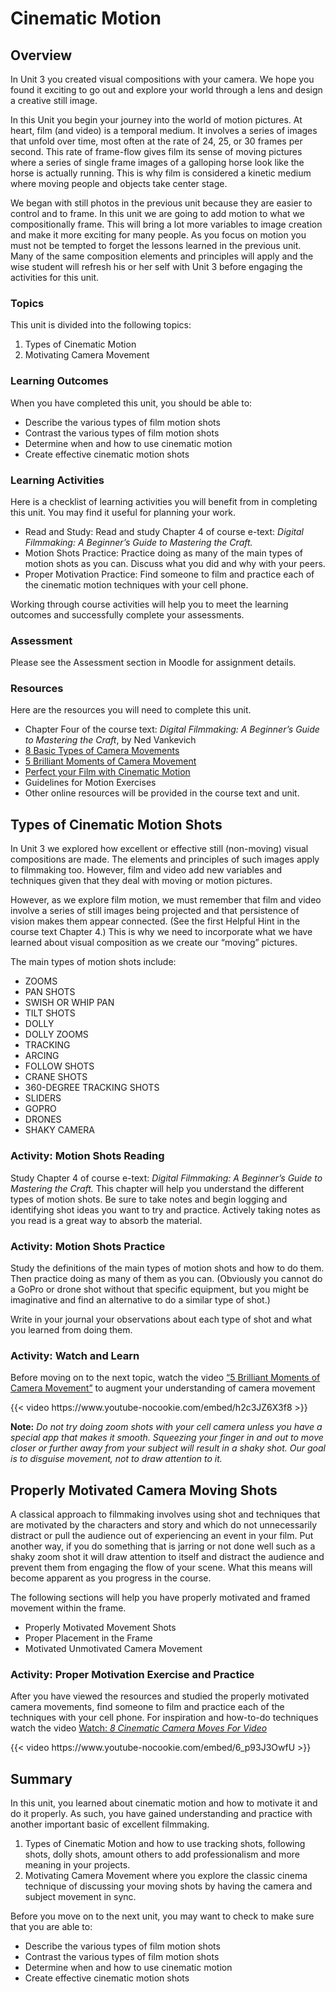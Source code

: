 # Cinematic Motion

## Overview {.unnumbered}

In Unit 3 you created visual compositions with your camera. We hope you found it exciting to go out and explore your world through a lens and design a creative still image.

In this Unit you begin your journey into the world of motion pictures. At heart, film (and video) is a temporal medium. It involves a series of images that unfold over time, most often at the rate of 24, 25, or 30 frames per second. This rate of frame-flow gives film its sense of moving pictures where a series of single frame images of a galloping horse look like the horse is actually running. This is why film is considered a kinetic medium where moving people and objects take center stage.

We began with still photos in the previous unit because they are easier to control and to frame. In this unit we are going to add motion to what we compositionally frame. This will bring a lot more variables to image creation and make it more exciting for many people. As you focus on motion you must not be tempted to forget the lessons learned in the previous unit. Many of the same composition elements and principles will apply and the wise student will refresh his or her self with Unit 3 before engaging the activities for this unit.

### Topics {.unnumbered}

This unit is divided into the following topics:

1. Types of Cinematic Motion
2. Motivating Camera Movement

### Learning Outcomes {.unnumbered}

When you have completed this unit, you should be able to:

- Describe the various types of film motion shots
- Contrast the various types of film motion shots
- Determine when and how to use cinematic motion
- Create effective cinematic motion shots

### Learning Activities {.unnumbered}

Here is a checklist of learning activities you will benefit from in completing this unit. You may find it useful for planning your work.

- Read and Study: Read and study Chapter 4 of course e-text: *Digital Filmmaking: A Beginner’s Guide to Mastering the Craft.*
- Motion Shots Practice: Practice doing as many of the main types of motion shots as you can. Discuss what you did and why with your peers.
- Proper Motivation Practice: Find someone to film and practice each of the cinematic motion techniques with your cell phone.

::: {.note icon="true"}

Working through course activities will help you to meet the learning outcomes and successfully complete your assessments.

:::

### Assessment {.unnumbered}

Please see the Assessment section in Moodle for assignment details.

### Resources {.unnumbered}

Here are the resources you will need to complete this unit.

- Chapter Four of the course text: *Digital Filmmaking: A Beginner’s Guide to Mastering the Craft*, by Ned Vankevich
- [8 Basic Types of Camera Movements](https://www.youtube.com/watch?v=g6zMtnLC50w){target="_blank"}
- [5 Brilliant Moments of Camera Movement](https://www.youtube.com/watch?v=h2c3JZ6X3f8){target="_blank"}
- [Perfect your Film with Cinematic Motion](https://www.youtube.com/watch?v=VPfKsdPsS5w){target="_blank"}
- Guidelines for Motion Exercises
- Other online resources will be provided in the course text and unit.

## Types of Cinematic Motion Shots

In Unit 3 we explored how excellent or effective still (non-moving) visual compositions are made. The elements and principles of such images apply to filmmaking too. However, film and video add new variables and techniques given that they deal with moving or motion pictures.

However, as we explore film motion, we must remember that film and video involve a series of still images being projected and that persistence of vision makes them appear connected. (See the first Helpful Hint in the course text Chapter 4.) This is why we need to incorporate what we have learned about visual composition as we create our “moving” pictures.

The main types of motion shots include:

- ZOOMS
- PAN SHOTS
- SWISH OR WHIP PAN
- TILT SHOTS
- DOLLY
- DOLLY ZOOMS
- TRACKING
- ARCING
- FOLLOW SHOTS
- CRANE SHOTS
- 360-DEGREE TRACKING SHOTS
- SLIDERS
- GOPRO
- DRONES
- SHAKY CAMERA

### Activity: Motion Shots Reading

::: {.learning-activity}

Study Chapter 4 of course e-text: *Digital Filmmaking: A Beginner’s Guide to Mastering the Craft.* This chapter will help you understand the different types of motion shots. Be sure to take notes and begin logging and identifying shot ideas you want to try and practice. Actively taking notes as you read is a great way to absorb the material.

:::

### Activity: Motion Shots Practice

::: {.learning-activity}

Study the definitions of the main types of motion shots and how to do them. Then practice doing as many of them as you can. (Obviously you cannot do a GoPro or drone shot without that specific equipment, but you might be imaginative and find an alternative to do a similar type of shot.)

Write in your journal your observations about each type of shot and what you learned from doing them.

:::

### Activity: Watch and Learn

::: {.learning-activity}

Before moving on to the next topic, watch the video [“5 Brilliant Moments of Camera Movement”](https://www.youtube.com/watch?v=h2c3JZ6X3f8){target="_blank"} to augment your understanding of camera movement

{{< video https://www.youtube-nocookie.com/embed/h2c3JZ6X3f8 >}}

::: note

**Note:** *Do not try doing zoom shots with your cell camera unless you have a special app that makes it smooth. Squeezing your finger in and out to move closer or further away from your subject will result in a shaky shot. Our goal is to disguise movement, not to draw attention to it.*

:::

:::

## Properly Motivated Camera Moving Shots

A classical approach to filmmaking involves using shot and techniques that are motivated by the characters and story and which do not unnecessarily distract or pull the audience out of experiencing an event in your film. Put another way, if you do something that is jarring or not done well such as a shaky zoom shot it will draw attention to itself and distract the audience and prevent them from engaging the flow of your scene. What this means will become apparent as you progress in the course.

The following sections will help you have properly motivated and framed movement within the frame.

- Properly Motivated Movement Shots
- Proper Placement in the Frame
- Motivated Unmotivated Camera Movement

### Activity: Proper Motivation Exercise and Practice

::: {.learning-activity}

After you have viewed the resources and studied the properly motivated camera movements, find someone to film and practice each of the techniques with your cell phone. For inspiration and how-to-do techniques watch the video [Watch: *8 Cinematic Camera Moves For Video*](https://www.youtube.com/watch?v=6_p93J3OwfU){target="_blank"} <!-- Auto title, auto embed--> 

{{< video https://www.youtube-nocookie.com/embed/6_p93J3OwfU >}}

:::

## Summary {.unnumbered}

In this unit, you learned about cinematic motion and how to motivate it and do it properly. As such, you have gained understanding and practice with another important basic of excellent filmmaking.

1. Types of Cinematic Motion and how to use tracking shots, following shots, dolly shots, amount others to add professionalism and more meaning in your projects.
2. Motivating Camera Movement where you explore the classic cinema technique of discussing your moving shots by having the camera and subject movement in sync.

::: {.check}

Before you move on to the next unit, you may want to check to make sure that you are able to:

- Describe the various types of film motion shots
- Contrast the various types of film motion shots
- Determine when and how to use cinematic motion
- Create effective cinematic motion shots

:::

<!-- ## Assessment {.unnumbered}


::: {.note}

**Course Journal**

After completing this unit, including the learning activities, you are asked to make sure you are doing journal entries and when appropriate to share your responses with your facilitator and classmates when you meet.

Note that entries are expected after every unit. Your journal reflections are submitted at the end of the course as part of the Journal One: Personal Journal and self assessment.

*See the Assessments section for more details on submitting your journal, as well as the grading criteria.*

**Motivated Camera Movement Exercise**

*This activity is ungraded, but part of journal entry*

For this exercise on motion, you will shoot **5 different types** of motivated kinetic shots, e.g., a pan, tilt, zoom, following action shot, etc. that have smooth motion from the beginning to the end of the shot and “disguise” the camera technique by matching the rate of camera move and subject movement.

See the Assessments section for more details, as well as the grading criteria.

::: -->

